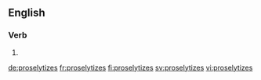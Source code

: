 ==English==

===Verb===
{{head|en|verb form}}

# {{en-third-person singular of|proselytize}}

[[de:proselytizes]]
[[fr:proselytizes]]
[[fi:proselytizes]]
[[sv:proselytizes]]
[[vi:proselytizes]]